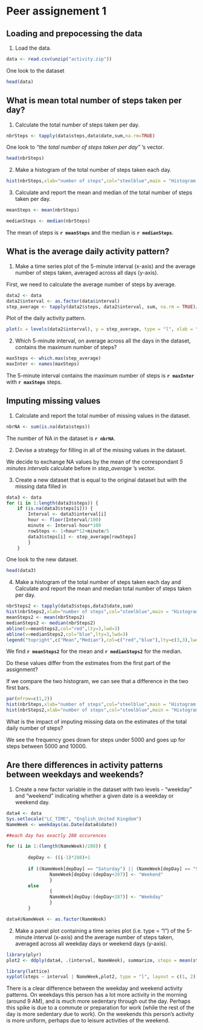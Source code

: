 # Peer assignement 1

## Loading and prepocessing the data

1. Load the data.

```r
data <- read.csv(unzip("activity.zip"))
```

One look to the dataset

```r
head(data)
```

## What is mean total number of steps taken per day?

1. Calculate the total number of steps taken per day.

```r
nbrSteps <- tapply(data$steps,data$date,sum,na.rm=TRUE)
```

One look to *"the total number of steps taken per day"* 's vector.

```r
head(nbrSteps)
```

2. Make a histogram of the total number of steps taken each day.

```r
hist(nbrSteps,xlab="number of steps",col="steelblue",main = "Histogram of the total number of steps taken each day")
```

3. Calculate and report the mean and median of the total number of steps taken per day.

```r
meanSteps <- mean(nbrSteps)
```

```r
medianSteps <- median(nbrSteps)
```

The mean of steps is **`r meanSteps`** and the median is **`r medianSteps`**.

## What is the average daily activity pattern?

1. Make a time series plot of the 5-minute interval (x-axis) and the average number of steps taken, averaged across all days (y-axis).

First, we need to calculate the average number of steps by average.

```r
data2 <- data
data2$interval <- as.factor(data$interval)
step_average <- tapply(data2$steps, data2$interval, sum, na.rm = TRUE)/length(levels(data2$date))
```

Plot of the daily activity pattern.

```r
plot(x = levels(data2$interval), y = step_average, type = "l", xlab = "Intervals of the day", ylab = "average number of steps", main = "Average number of steps taken in 5-minute interval across all days",col="steelblue")
```

2. Which 5-minute interval, on average across all the days in the dataset, contains the maximum number of steps?

```r
maxSteps <- which.max(step_average)
maxInter <- names(maxSteps)
```
The 5-minute interval contains the maximum number of steps is **`r maxInter`** with **`r maxSteps`** steps.

## Imputing missing values

1. Calculate and report the total number of missing values in the dataset.

```r
nbrNA <- sum(is.na(data$steps))
```

The number of NA in the dataset is **`r nbrNA`**.

2. Devise a strategy for filling in all of the missing values in the dataset.

We decide to exchange NA values by the mean of the correspondant *5 minutes intervals* calculate before in *step_average* 's vector.

3. Create a new dataset that is equal to the original dataset but with the missing data filled in

```r
data3 <- data
for (i in 1:length(data3$steps)) {
    if (is.na(data3$steps[i])) {
        Interval <- data3$interval[i]
        hour <- floor(Interval/100)
        minute <- Interval-hour*100
        rowSteps <- 1+hour*12+minute/5
        data3$steps[i] <- step_average[rowSteps]
        }
    }
```

One look to the new dataset.

```r
head(data3)
```

4. Make a histogram of the total number of steps taken each day and Calculate and report the mean and median total number of steps taken per day.

```r
nbrSteps2 <- tapply(data3$steps,data3$date,sum)
hist(nbrSteps2,xlab="number of steps",col="steelblue",main = "Histogram of the total number of steps taken each day")
meanSteps2 <- mean(nbrSteps2)
medianSteps2 <- median(nbrSteps2)
abline(v=meanSteps2,col="red",lty=3,lwd=3)
abline(v=medianSteps2,col="blue",lty=3,lwd=3)
legend("topright",c("Mean","Median"),col=c("red","blue"),lty=c(3,3),lwd=c(3,3))
```

We find **`r meanSteps2`** for the mean and **`r medianSteps2`** for the median.

Do these values differ from the estimates from the first part of the assignment?

If we compare the two histogram, we can see that a difference in the two first bars.


```r
par(mfrow=c(1,2))
hist(nbrSteps,xlab="number of steps",col="steelblue",main = "Histogram 1")
hist(nbrSteps2,xlab="number of steps",col="steelblue",main = "Histogram 2")
```

What is the impact of imputing missing data on the estimates of the total daily number of steps?

We see the frequency goes down for steps under 5000 and goes up for steps between 5000 and 10000.

## Are there differences in activity patterns between weekdays and weekends?

1. Create a new factor variable in the dataset with two levels - "weekday" and "weekend" indicating whether a given date is a weekday or weekend day.


```r
data4 <- data
Sys.setlocale("LC_TIME", "English_United Kingdom")
NameWeek <- weekdays(as.Date(data4$date))

##each day has exactly 288 occurences

for (i in 1:(length(NameWeek)/288)) {
        
        depDay <- ((i-1)*288)+1
        
        if ((NameWeek[depDay] == "Saturday") || (NameWeek[depDay] == "Sunday")) {
                NameWeek[depDay:(depDay+287)] <- "Weekend"
                }
        else
                {
                NameWeek[depDay:(depDay+287)] <- "Weekday"
                }
        }

data4$NameWeek <- as.factor(NameWeek)
```

2. Make a panel plot containing a time series plot (i.e. type = "l") of the 5-minute interval (x-axis) and the average number of steps taken, averaged across all weekday days or weekend days (y-axis).

```r

library(plyr)
plot2 <- ddply(data4, .(interval, NameWeek), summarize, steps = mean(steps, na.rm = TRUE))

library(lattice)
xyplot(steps ~ interval | NameWeek,plot2, type = "l", layout = c(1, 2), ylab = "Number of Steps", xlab = "Interval", main = "Time Series for Weekend and Weekday Activity Patterns")
```

There is a clear difference between the weekday and weekend activity patterns. On weekdays this person has a lot more activity in the morning (around 9 AM), and is much more sedentary through out the day. Perhaps this spike is due to a commute or preparation for work (while the rest of the day is more sedentary due to work). On the weekends this person's activity is more uniform, perhaps due to leisure activities of the weekend.